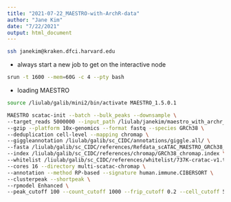 ```yaml
---
title: "2021-07-22_MAESTRO-with-ArchR-data"
author: "Jane Kim"
date: "7/22/2021"
output: html_document
---
```


```bash
ssh janekim@kraken.dfci.harvard.edu
```

- always start a new job to get on the interactive node
```bash
srun -t 1600 --mem=60G -c 4 --pty bash
```

- loading MAESTRO
```bash
source /liulab/galib/mini2/bin/activate MAESTRO_1.5.0.1
```

```bash
MAESTRO scatac-init --batch --bulk_peaks --downsample \
--target_reads 5000000 --input_path /liulab/janekim/maestro_with_archr_data \
--gzip --platform 10x-genomics --format fastq --species GRCh38 \
--deduplication cell-level --mapping chromap \
--giggleannotation /liulab/galib/sc_CIDC/annotations/giggle.all/ \
--fasta /liulab/galib/sc_CIDC/references/Refdata_scATAC_MAESTRO_GRCh38_1.1.0/GRCh38_genome.fa \
--index /liulab/galib/sc_CIDC/references/chromap/GRCh38_chromap.index \
--whitelist /liulab/galib/sc_CIDC/references/whitelist/737K-cratac-v1.txt \
--cores 16 --directory multi-scatac-chromap \
--annotation --method RP-based --signature human.immune.CIBERSORT \
--clusterpeak --shortpeak \
--rpmodel Enhanced \
--peak_cutoff 100 --count_cutoff 1000 --frip_cutoff 0.2 --cell_cutoff 500
```

